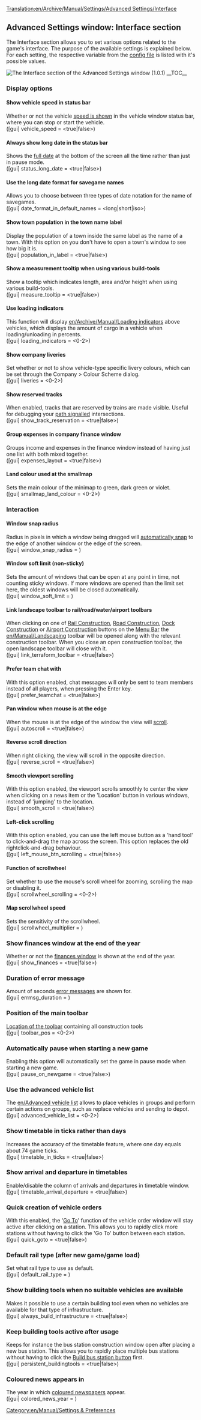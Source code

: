 [[Translation:en/Archive/Manual/Settings/Advanced Settings/Interface]]
{{en/Warning|Information on this page applies to 0.7.x and up. See [[en/Archive/Manual/Settings/Configuring patches]] for information of how to change settings in 0.6.x and earlier.}}
{{en/Archive/Manual/Settings/Advanced Settings}}

==Advanced Settings window: Interface section==
The Interface section allows you to set various options related to the game's interface. The purpose of the available settings is explained below. For each setting, the respective variable from the [[en/Archive/Manual/Settings/Openttd.cfg|config file]] is listed with it's possible values.

[[File:en/Advset interface 1.0.1.png|frame|right|The Interface section of the Advanced Settings window (1.0.1)]]
__TOC__

===Display options===

====Show vehicle speed in status bar====
Whether or not the vehicle [[en/Archive/Manual/Settings/Show vehicle speed|speed is shown]] in the vehicle window status bar, where you can stop or start the vehicle.
<br />([gui] vehicle_speed = <true|false>)

====Always show long date in the status bar====
Shows the [[en/Archive/Manual/Settings/Long date in status bar|full date]] at the bottom of the screen all the time rather than just in pause mode.
<br />([gui] status_long_date = <true|false>)

====Use the long date format for savegame names====
Allows you to choose between three types of date notation for the name of savegames. 
<br />([gui] date_format_in_default_names = <long|short|iso>)

====Show town population in the town name label====
Display the population of a town inside the same label as the name of a town. With this option on you don't have to open a town's window to see how big it is.
<br />([gui] population_in_label = <true|false>)

====Show a measurement tooltip when using various build-tools====
Show a tooltip which indicates length, area and/or height when using various build-tools.
<br />([gui] measure_tooltip = <true|false>)

====Use loading indicators====
This function will display [[en/Archive/Manual/Loading indicators]] above vehicles, which displays the amount of cargo in a vehicle when loading/unloading in percents.
<br />([gui] loading_indicators = <0-2>)

====Show company liveries====
Set whether or not to show vehicle-type specific livery colours, which can be set through the Company > Colour Scheme dialog.
<br />([gui] liveries = <0-2>)

====Show reserved tracks====
When enabled, tracks that are reserved by trains are made visible. Useful for debugging your [[en/Manual/Signals#path-signals|path signalled]] intersections.
<br />([gui] show_track_reservation = <true|false>)

====Group expenses in company finance window====
Groups income and expenses in the finance window instead of having just one list with both mixed together.
<br />([gui] expenses_layout = <true|false>)

====Land colour used at the smallmap====
Sets the main colour of the minimap to green, dark green or violet.
<br />([gui] smallmap_land_colour = <0-2>)

===Interaction===
====Window snap radius====
Radius in pixels in which a window being dragged will [[en/Archive/Manual/Settings/Window snap radius|automatically snap]] to the edge of another window or the edge of the screen.
<br />([gui] window_snap_radius = <num_val>)

====Window soft limit (non-sticky)====
Sets the amount of windows that can be open at any point in time, not counting sticky windows. If more windows are opened than the limit set here, the oldest windows will be closed automatically.
<br />([gui] window_soft_limit = <num_val>)

====Link landscape toolbar to rail/road/water/airport toolbars====
When clicking on one of [[en/Manual/Railway construction|Rail Construction]], [[en/Manual/Roadway construction|Road Construction]], [[en/Manual/Waterway construction|Dock Construction]] or [[en/Manual/Airport construction|Airport Construction]] buttons on the [[en/Manual/Game interface|Menu Bar]] the [[en/Manual/Landscaping]] toolbar will be opened along with the relevant construction toolbar. When you close an open construction toolbar, the open landscape toolbar will close with it.
<br />([gui] link_terraform_toolbar = <true|false>)

====Prefer team chat with <ENTER>====
With this option enabled, chat messages will only be sent to team members instead of all players, when pressing the Enter key.
<br />([gui] prefer_teamchat = <true|false>)

====Pan window when mouse is at the edge====
When the mouse is at the edge of the window the view will [[en/Archive/Manual/Settings/Autoscroll|scroll]].
<br />([gui] autoscroll = <true|false>)

====Reverse scroll direction====
When right clicking, the view will scroll in the opposite direction.
<br />([gui] reverse_scroll = <true|false>)

====Smooth viewport scrolling====
With this option enabled, the viewport scrolls smoothly to center the view when clicking on a news item or the 'Location' button in various windows, instead of 'jumping' to the location.
<br />([gui] smooth_scroll = <true|false>)

====Left-click scrolling====
With this option enabled, you can use the left mouse button as a 'hand tool' to click-and-drag the map across the screen. This option replaces the old rightclick-and-drag behaviour.
<br />([gui] left_mouse_btn_scrolling = <true|false>)

====Function of scrollwheel====
Set whether to use the mouse's scroll wheel for zooming, scrolling the map or disabling it.
<br />([gui] scrollwheel_scrolling = <0-2>)

====Map scrollwheel speed====
Sets the sensitivity of the scrollwheel.
<br />([gui] scrollwheel_multiplier = <num_val>)


===Show finances window at the end of the year===
Whether or not the [[en/Archive/Manual/Settings/Show finances at end of year|finances window]] is shown at the end of the year.
<br />([gui] show_finances = <true|false>)

===Duration of error message===
Amount of seconds [[en/Archive/Manual/Settings/Error message duration|error messages]] are shown for.
<br />([gui] errmsg_duration = <num_val>)

===Position of the main toolbar===
[[en/Archive/Manual/Settings/Toolbar position|Location of the toolbar]] containing all construction tools
<br />([gui] toolbar_pos = <0-2>)

===Automatically pause when starting a new game===
Enabling this option will automatically set the game in pause mode when starting a new game.
<br />([gui] pause_on_newgame = <true|false>)

===Use the advanced vehicle list===
The [[en/Advanced vehicle list]] allows to place vehicles in groups and perform certain actions on groups, such as replace vehicles and sending to depot.
<br />([gui] advanced_vehicle_list = <0-2>)

===Show timetable in ticks rather than days===
Increases the accuracy of the timetable feature, where one day equals about 74 game ticks.
<br />([gui] timetable_in_ticks = <true|false>)

===Show arrival and departure in timetables===
Enable/disable the column of arrivals and departures in timetable window.
<br />([gui] timetable_arrival_departure = <true|false>)

===Quick creation of vehicle orders===
With this enabled, the '[[en/Manual/Orders#go-to|Go To]]' function of the vehicle order window will stay active after clicking on a station. This allows you to rapidly click more stations without having to click the 'Go To' button between each station.
<br />([gui] quick_goto = <true|false>)

===Default rail type (after new game/game load)===
Set what rail type to use as default.
<br />([gui] default_rail_type = <num_val>)

===Show building tools when no suitable vehicles are available===
Makes it possible to use a certain building tool even when no vehicles are available for that type of infrastructure.
<br />([gui] always_build_infrastructure = <true|false>)

===Keep building tools active after usage===
Keeps for instance the bus station construction window open after placing a new bus station. This allows you to rapidly place multiple bus stations without having to click the [[en/Manual/Roadway construction#roadway-construction-toolbar|Build bus station button]] first.
<br />([gui] persistent_buildingtools = <true|false>)

===Coloured news appears in===
The year in which [[en/Archive/Manual/Settings/Coloured newspaper|coloured newspapers]] appear.
<br />([gui] colored_news_year = <year>)

[[Category:en/Manual/Settings & Preferences]]